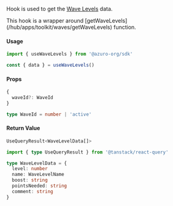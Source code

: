 
Hook is used to get the [Wave Levels](/hub/apps/guides/azuro-waves#get-azuro-wave-levels-data) data.

<Callout type="info">
  This hook is a wrapper around [getWaveLevels](/hub/apps/toolkit/waves/getWaveLevels) function.
</Callout>

#### Usage

```ts
import { useWaveLevels } from '@azuro-org/sdk'

const { data } = useWaveLevels()
```

#### Props

```ts
{
  waveId?: WaveId
}
```

```ts
type WaveId = number | 'active'
```

#### Return Value

```ts
UseQueryResult<WaveLevelData[]>
```

```ts
import { type UseQueryResult } from '@tanstack/react-query'

type WaveLevelData = {
  level: number
  name: WaveLevelName
  boost: string
  pointsNeeded: string
  comment: string
}
```
